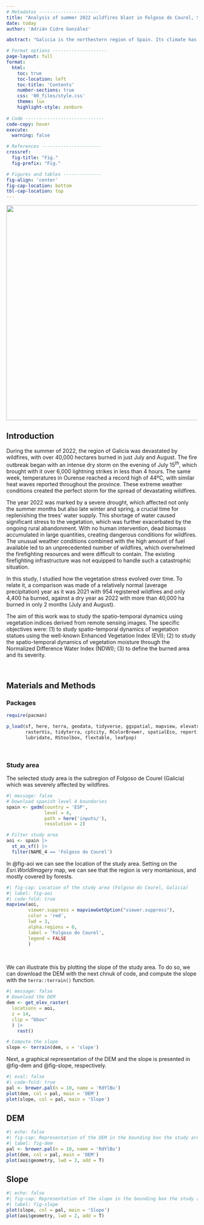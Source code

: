---
# Metadatos ----------------------
title: "Analysis of summer 2022 wildfires blast in Folgoso do Courel, Spain"
date: today
author: 'Adrián Cidre González'

abstract: "Galicia is the northestern region of Spain. Its climate has critical features that make it a particular scenario for wildfires. The very humid conditions of the region combined with the rural Exodus created a continuous forest structure dominated by very flammable species such as *Erica* spp., *Cytisus scoparius*, etc. Conversely to what is expected from a humid region, Galicia gathers almost half of the wildfires (in area and number) of Spain. This is explained by the fact that summer is Mediterranean-influenced, and severe droughts can be expected in Galicia, specially in the province of Ourense. The wildfires of summer 2022 will be in the memory of the Galician population, when more than 40,000 ha burned during more than 1 month during July and August. A total of 63 of large forest fires (i.e. greater than 500 ha) were registed in Galicia until the $31^{st}$ of August. Furthermore, the two greatest wildfires of the history of Galicia since we have registers were recorded. One comprises the municipality of Folgoso do Courel, where about 6,400 hectares burned of which the 89% presented moderate to high levels of severity. The spatio-temporal dynamics showed that the northern area (higher in altitude) was typically healthier and humid, resulting in absence of fires, whereas the southern area with unhealthier and less humid vegetation was devastated."

# Format options --------------------
page-layout: full
format: 
  html:
    toc: true
    toc-location: left
    toc-title: 'Contents'
    number-sections: true
    css: '00_files/style.css'
    theme: lux
    highlight-style: zenburn
  
# Code -----------------------------
code-copy: hover
execute: 
  warning: false

# References ----------------------
crossref: 
  fig-title: "Fig."
  fig-prefix: "Fig."

# Figures and tables --------------
fig-align: 'center'
fig-cap-location: bottom
tbl-cap-location: top
---

![](00_files/incendio.jpg){.img-incendio fig-align="center" width="15cm"}

## Introduction {#sec-intro}

During the summer of 2022, the region of Galicia was devastated by wildfires, with over 40,000 hectares burned in just July and August. The fire outbreak began with an intense dry storm on the evening of July $15^{th}$, which brought with it over 6,000 lightning strikes in less than 4 hours. The same week, temperatures in Ourense reached a record high of 44ºC, with similar heat waves reported throughout the province. These extreme weather conditions created the perfect storm for the spread of devastating wildfires.

The year 2022 was marked by a severe drought, which affected not only the summer months but also late winter and spring, a crucial time for replenishing the trees' water supply. This shortage of water caused significant stress to the vegetation, which was further exacerbated by the ongoing rural abandonment. With no human intervention, dead biomass accumulated in large quantities, creating dangerous conditions for wildfires. The unusual weather conditions combined with the high amount of fuel available led to an unprecedented number of wildfires, which overwhelmed the firefighting resources and were difficult to contain. The existing firefighting infrastructure was not equipped to handle such a catastrophic situation.

In this study, I studied how the vegetation stress evolved over time. To relate it, a comparison was made of a relatively normal (average precipitation) year as it was 2021 with 954 registered wildfires and only 4,400 ha burned, against a dry year as 2022 with more than 40,000 ha burned in only 2 months (July and August).

The aim of this work was to study the spatio-temporal dynamics using vegetation indices derived from remote sensing images. The specific objectives were: (1) to study spatio-temporal dynamics of vegetation statues using the well-known Enhanced Vegetation Index (EVI); (2) to study the spatio-temporal dynamics of vegetation moisture through the Normalized Difference Water Index (NDWI); (3) to define the burned area and its severity.

<br>

## Materials and Methods {#sec-matmet}

### Packages

```{r packages}
require(pacman)

p_load(sf, here, terra, geodata, tidyverse, ggspatial, mapview, elevatr,
       rasterVis, tidyterra, cptcity, RColorBrewer, spatialEco, report,
       lubridate, RStoolbox, flextable, leafpop)
```

<br>

### Study area {#sec-aoi}

The selected study area is the subregion of Folgoso de Courel (Galicia) which was severely affected by wildfires.

```{r}
#| message: false
# Download spanish level 4 boundaries
spain <- gadm(country = 'ESP',
              level = 4,
              path = here('inputs/'),
              resolution = 2)

# Filter study area
aoi <- spain |> 
  st_as_sf() |> 
  filter(NAME_4 == 'Folgoso do Courel')
```

In @fig-aoi we can see the location of the study area. Setting on the *Esri.WorldImagery* map, we can see that the region is very montanious, and mostly covered by forests.

```{r}
#| fig-cap: Location of the study area (Folgoso do Courel, Galicia)
#| label: fig-aoi
#| code-fold: true
mapview(aoi,
        viewer.suppress = mapviewGetOption("viewer.suppress"),
        color = 'red',
        lwd = 3,
        alpha.regions = 0,
        label = 'Folgoso do Courel',
        legend = FALSE
        )
```

<br>

We can illustrate this by plotting the slope of the study area. To do so, we can download the DEM with the next chnuk of code, and compute the slope with the `terra::terrain()` function.

```{r}
#| message: false
# Download the DEM
dem <- get_elev_raster(
  locations = aoi,
  z = 14,
  clip = "bbox"
  ) |>
    rast()

# Compute the slope
slope <- terrain(dem, v = 'slope')
```

Next, a graphical representation of the DEM and the slope is presented in @fig-dem and @fig-slope, respectively.

```{r}
#| eval: false
#| code-fold: true
pal <- brewer.pal(n = 10, name = 'RdYlBu')
plot(dem, col = pal, main = 'DEM')
plot(slope, col = pal, main = 'Slope')
```

::: panel-tabset
## DEM

```{r dem}
#| echo: false
#| fig-cap: Representation of the DEM in the bounding box the study area (Folgoso do Courel, Galicia, Spain)
#| label: fig-dem
pal <- brewer.pal(n = 10, name = 'RdYlBu')
plot(dem, col = pal, main = 'DEM')
plot(aoi$geometry, lwd = 2, add = T)
```

## Slope

```{r slope}
#| echo: false
#| fig-cap: Representation of the slope in the bounding box the study area (Folgoso do Courel, Galicia, Spain).
#| label: fig-slope
plot(slope, col = pal, main = 'Slope')
plot(aoi$geometry, lwd = 2, add = T)
```
:::
